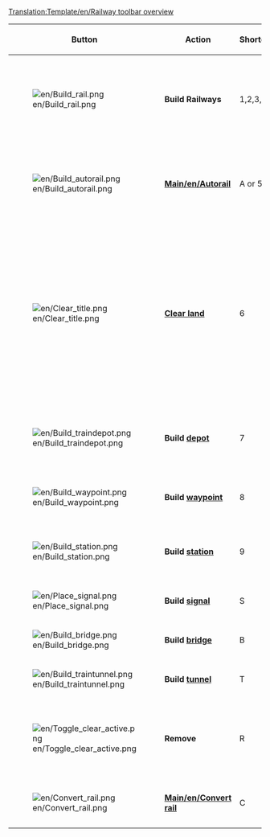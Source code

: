 <noinclude>[[Translation:Template/en/Railway toolbar overview]]</noinclude>
{|{{en/Wikitable}}
|- style="background:#efefef"
!width='100' |Button
!width='150' |Action
!Shortcut
!Description

|-
|[[File:en/Build rail.png]]
|'''Build Railways'''
|1,2,3,4
|Builds track(s) in the selected direction, you can click and drag for non-diagonal tracks. Not as efficient as [[Main/en/Autorail]] tool, though.

|-
|[[File:en/Build autorail.png]]
|'''[[Main/en/Autorail]]'''
|A or 5
|A very efficient tool to build tracks in any direction (while might be difficult to use at first). If used with Ctrl key pressed, easily removes tracks.

|-
|[[File:en/Clear title.png]]
|'''[[Main/en/Landscaping|Clear land]]'''
|6
|The dynamite tool is used to clear squares of either your own track you've built wrong, or anything that's in your way (well, not anything). Be aware that clicking on [[Main/en/Stations|station]] will remove the whole station when there are no trains on it. For one-by-one removing station bits use the remove [R] tool + Station [[File:en/Toggle clear active.png]]+[[File:en/Build station.png]].

|-
|[[File:en/Build traindepot.png]]
|'''Build [[Main/en/Depots|depot]]'''
|7
|Opens the [[Main/en/Depots|depot]] build window for you to select a [[Main/en/Depots|depot]] direction to build and what direction it will be facing.

|-
|[[File:en/Build waypoint.png]]
|'''Build [[Main/en/Waypoints|waypoint]]'''
|8
|Allows you to build a [[Main/en/Waypoints|waypoint]] on/over a rail track.

|-
|[[File:en/Build station.png]]
|'''Build [[Main/en/Stations|station]]'''
|9
|Opens the [[Main/en/Stations|station]] build window for you to select a [[Main/en/Stations|station]] size and direction to build.

|-
|[[File:en/Place signal.png]]
|'''Build [[Main/en/Signals|signal]]'''
|S
|Allows you to place various traffic [[Main/en/Signals|signals]] on the tracks

|-
|[[File:en/Build bridge.png]]
|'''Build [[Main/en/Bridges|bridge]]'''
|B
|Allows you to build railway [[Main/en/Bridges|bridges]]

|-
|[[File:en/Build traintunnel.png]]
|'''Build [[Main/en/Tunnels|tunnel]]'''
|T
|Allows you to build underground [[Main/en/Tunnels|tunnels]]

|-
|[[File:en/Toggle clear active.png]]
|'''Remove'''
|R
|Click this after you have selected another tool to remove that item. For example you can remove signals from a rail or stations one by one.

|-
|[[File:en/Convert rail.png]]
|'''[[Main/en/Convert rail]]'''
|C
|Converts Rails from one type to the currently selected type.

|}